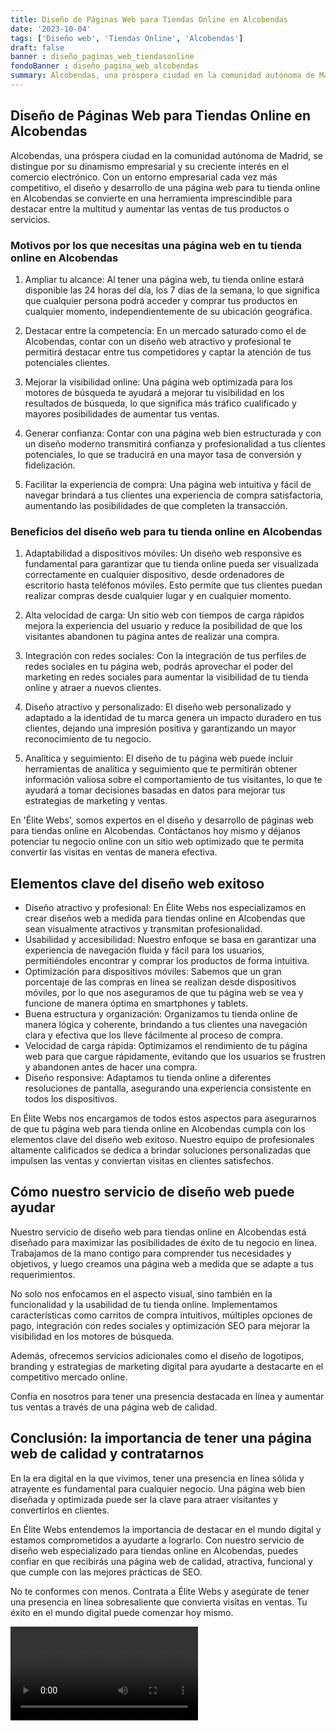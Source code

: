```yaml
---
title: Diseño de Páginas Web para Tiendas Online en Alcobendas
date: '2023-10-04'
tags: ['Diseño web', 'Tiendas Online', 'Alcobendas']
draft: false
banner : diseño_paginas_web_tiendasonline
fondoBanner : diseño_pagina_web_alcobendas
summary: Alcobendas, una próspera ciudad en la comunidad autónoma de Madrid, se distingue por su dinamismo empresarial y su creciente interés en el comercio electrónico. Con un entorno empresarial cada vez más competitivo, el diseño y desarrollo de una página web para tu tienda online en Alcobendas se convierte en una herramienta imprescindible para destacar entre la multitud y aumentar las ventas de tus productos o servicios.
---
```


## Diseño de Páginas Web para Tiendas Online en Alcobendas

Alcobendas, una próspera ciudad en la comunidad autónoma de Madrid, se distingue por su dinamismo empresarial y su creciente interés en el comercio electrónico. Con un entorno empresarial cada vez más competitivo, el diseño y desarrollo de una página web para tu tienda online en Alcobendas se convierte en una herramienta imprescindible para destacar entre la multitud y aumentar las ventas de tus productos o servicios.

### Motivos por los que necesitas una página web en tu tienda online en Alcobendas

1. Ampliar tu alcance: Al tener una página web, tu tienda online estará disponible las 24 horas del día, los 7 días de la semana, lo que significa que cualquier persona podrá acceder y comprar tus productos en cualquier momento, independientemente de su ubicación geográfica.

2. Destacar entre la competencia: En un mercado saturado como el de Alcobendas, contar con un diseño web atractivo y profesional te permitirá destacar entre tus competidores y captar la atención de tus potenciales clientes.

3. Mejorar la visibilidad online: Una página web optimizada para los motores de búsqueda te ayudará a mejorar tu visibilidad en los resultados de búsqueda, lo que significa más tráfico cualificado y mayores posibilidades de aumentar tus ventas.

4. Generar confianza: Contar con una página web bien estructurada y con un diseño moderno transmitirá confianza y profesionalidad a tus clientes potenciales, lo que se traducirá en una mayor tasa de conversión y fidelización.

5. Facilitar la experiencia de compra: Una página web intuitiva y fácil de navegar brindará a tus clientes una experiencia de compra satisfactoria, aumentando las posibilidades de que completen la transacción.

### Beneficios del diseño web para tu tienda online en Alcobendas

1. Adaptabilidad a dispositivos móviles: Un diseño web responsive es fundamental para garantizar que tu tienda online pueda ser visualizada correctamente en cualquier dispositivo, desde ordenadores de escritorio hasta teléfonos móviles. Esto permite que tus clientes puedan realizar compras desde cualquier lugar y en cualquier momento.

2. Alta velocidad de carga: Un sitio web con tiempos de carga rápidos mejora la experiencia del usuario y reduce la posibilidad de que los visitantes abandonen tu página antes de realizar una compra.

3. Integración con redes sociales: Con la integración de tus perfiles de redes sociales en tu página web, podrás aprovechar el poder del marketing en redes sociales para aumentar la visibilidad de tu tienda online y atraer a nuevos clientes.

4. Diseño atractivo y personalizado: El diseño web personalizado y adaptado a la identidad de tu marca genera un impacto duradero en tus clientes, dejando una impresión positiva y garantizando un mayor reconocimiento de tu negocio.

5. Analítica y seguimiento: El diseño de tu página web puede incluir herramientas de analítica y seguimiento que te permitirán obtener información valiosa sobre el comportamiento de tus visitantes, lo que te ayudará a tomar decisiones basadas en datos para mejorar tus estrategias de marketing y ventas.

En 'Élite Webs', somos expertos en el diseño y desarrollo de páginas web para tiendas online en Alcobendas. Contáctanos hoy mismo y déjanos potenciar tu negocio online con un sitio web optimizado que te permita convertir las visitas en ventas de manera efectiva.

<GifSeo />

<Cta />

## Elementos clave del diseño web exitoso

- Diseño atractivo y profesional: En Élite Webs nos especializamos en crear diseños web a medida para tiendas online en Alcobendas que sean visualmente atractivos y transmitan profesionalidad.
- Usabilidad y accesibilidad: Nuestro enfoque se basa en garantizar una experiencia de navegación fluida y fácil para los usuarios, permitiéndoles encontrar y comprar los productos de forma intuitiva.
- Optimización para dispositivos móviles: Sabemos que un gran porcentaje de las compras en línea se realizan desde dispositivos móviles, por lo que nos aseguramos de que tu página web se vea y funcione de manera óptima en smartphones y tablets.
- Buena estructura y organización: Organizamos tu tienda online de manera lógica y coherente, brindando a tus clientes una navegación clara y efectiva que los lleve fácilmente al proceso de compra.
- Velocidad de carga rápida: Optimizamos el rendimiento de tu página web para que cargue rápidamente, evitando que los usuarios se frustren y abandonen antes de hacer una compra.
- Diseño responsive: Adaptamos tu tienda online a diferentes resoluciones de pantalla, asegurando una experiencia consistente en todos los dispositivos.

En Élite Webs nos encargamos de todos estos aspectos para asegurarnos de que tu página web para tienda online en Alcobendas cumpla con los elementos clave del diseño web exitoso. Nuestro equipo de profesionales altamente calificados se dedica a brindar soluciones personalizadas que impulsen las ventas y conviertan visitas en clientes satisfechos.

## Cómo nuestro servicio de diseño web puede ayudar

Nuestro servicio de diseño web para tiendas online en Alcobendas está diseñado para maximizar las posibilidades de éxito de tu negocio en línea. Trabajamos de la mano contigo para comprender tus necesidades y objetivos, y luego creamos una página web a medida que se adapte a tus requerimientos.

No solo nos enfocamos en el aspecto visual, sino también en la funcionalidad y la usabilidad de tu tienda online. Implementamos características como carritos de compra intuitivos, múltiples opciones de pago, integración con redes sociales y optimización SEO para mejorar la visibilidad en los motores de búsqueda.

Además, ofrecemos servicios adicionales como el diseño de logotipos, branding y estrategias de marketing digital para ayudarte a destacarte en el competitivo mercado online.

Confía en nosotros para tener una presencia destacada en línea y aumentar tus ventas a través de una página web de calidad.

## Conclusión: la importancia de tener una página web de calidad y contratarnos

En la era digital en la que vivimos, tener una presencia en línea sólida y atrayente es fundamental para cualquier negocio. Una página web bien diseñada y optimizada puede ser la clave para atraer visitantes y convertirlos en clientes.

En Élite Webs entendemos la importancia de destacar en el mundo digital y estamos comprometidos a ayudarte a lograrlo. Con nuestro servicio de diseño web especializado para tiendas online en Alcobendas, puedes confiar en que recibirás una página web de calidad, atractiva, funcional y que cumple con las mejores prácticas de SEO.

No te conformes con menos. Contrata a Élite Webs y asegúrate de tener una presencia en línea sobresaliente que convierta visitas en ventas. Tu éxito en el mundo digital puede comenzar hoy mismo.

<Video />

<CtaBot job='Tiendas Online' city='Alcobendas'/>

<Gmaps query='Alcobendas+españa+maps' />